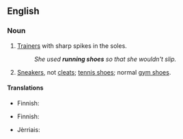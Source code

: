 ==English==

===Noun===
{{en-plural noun|head=[[running]] [[shoes]]}}

# {{British}} [[trainer|Trainers]] with sharp spikes in the soles.
#:''She used '''running shoes''' so that she wouldn't slip.''
# {{North America}} [[sneakers|Sneakers]], not [[cleats]]; [[tennis shoes]]; normal [[gym shoes]].

====Translations====
{{trans-top|spiked trainers}}
* Finnish: {{t+|fi|piikkarit|p}}
{{trans-mid}}
{{trans-bottom}}

{{trans-top|sneakers}}
* Finnish: {{t-|fi|lenkkitossut|p}}
{{trans-mid}}
* Jèrriais: {{tø|roa-jer|traîneurs|m|p}}
{{trans-bottom}}